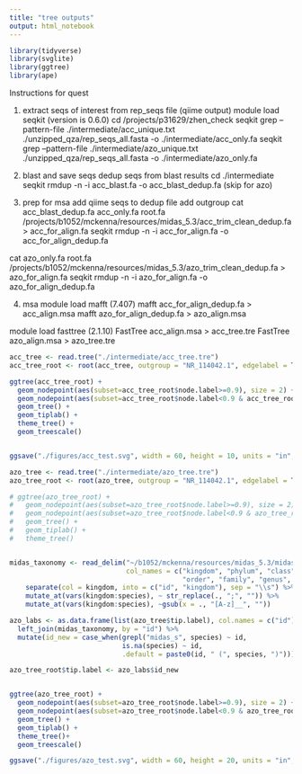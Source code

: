 ```yaml
---
title: "tree outputs"
output: html_notebook
---
```


```r
library(tidyverse)
library(svglite)
library(ggtree)
library(ape)

```

Instructions for quest 

1. extract seqs of interest from rep_seqs file (qiime output)
module load seqkit (version is 0.6.0)
cd /projects/p31629/zhen_check
seqkit grep --pattern-file ./intermediate/acc_unique.txt ./unzipped_qza/rep_seqs_all.fasta -o ./intermediate/acc_only.fa
seqkit grep --pattern-file ./intermediate/azo_unique.txt ./unzipped_qza/rep_seqs_all.fasta -o ./intermediate/azo_only.fa

2. blast and save seqs
dedup seqs from blast results
cd ./intermediate
seqkit rmdup -n -i acc_blast.fa -o acc_blast_dedup.fa
(skip for azo)

3. prep for msa
add qiime seqs to dedup file
add outgroup
cat acc_blast_dedup.fa acc_only.fa root.fa /projects/b1052/mckenna/resources/midas_5.3/acc_trim_clean_dedup.fa > acc_for_align.fa
seqkit rmdup -n -i acc_for_align.fa -o acc_for_align_dedup.fa

cat azo_only.fa root.fa /projects/b1052/mckenna/resources/midas_5.3/azo_trim_clean_dedup.fa > azo_for_align.fa
seqkit rmdup -n -i azo_for_align.fa -o azo_for_align_dedup.fa


4. msa
module load mafft (7.407)
mafft acc_for_align_dedup.fa > acc_align.msa
mafft azo_for_align_dedup.fa > azo_align.msa


module load fasttree (2.1.10)
FastTree acc_align.msa > acc_tree.tre
FastTree azo_align.msa > azo_tree.tre




```r
acc_tree <- read.tree("./intermediate/acc_tree.tre")
acc_tree_root <- root(acc_tree, outgroup = "NR_114042.1", edgelabel = TRUE, resolve.root = TRUE)

ggtree(acc_tree_root) +
  geom_nodepoint(aes(subset=acc_tree_root$node.label>=0.9), size = 2) +
  geom_nodepoint(aes(subset=acc_tree_root$node.label<0.9 & acc_tree_root$node.label>=0.5), size = 2, color = "blue", shape = 1) +
  geom_tree() +
  geom_tiplab() +
  theme_tree() + 
  geom_treescale()


ggsave("./figures/acc_test.svg", width = 60, height = 10, units = "in", limitsize = FALSE)
```

```r
azo_tree <- read.tree("./intermediate/azo_tree.tre")
azo_tree_root <- root(azo_tree, outgroup = "NR_114042.1", edgelabel = TRUE, resolve.root = TRUE)

# ggtree(azo_tree_root) +
#   geom_nodepoint(aes(subset=azo_tree_root$node.label>=0.9), size = 2) +
#   geom_nodepoint(aes(subset=azo_tree_root$node.label<0.9 & azo_tree_root$node.label>=0.5), shape=10, size = 2) +
#   geom_tree() +
#   geom_tiplab() +
#   theme_tree()


midas_taxonomy <- read_delim("~/b1052/mckenna/resources/midas_5.3/midas_5.3.txt", 
                             col_names = c("kingdom", "phylum", "class", 
                                           "order", "family", "genus", "species")) %>%
    separate(col = kingdom, into = c("id", "kingdom"), sep = "\\s") %>%
    mutate_at(vars(kingdom:species), ~ str_replace(., ";", "")) %>%
    mutate_at(vars(kingdom:species), ~gsub(x = ., "[A-z]__", ""))

azo_labs <- as.data.frame(list(azo_tree$tip.label), col.names = c("id")) %>%
  left_join(midas_taxonomy, by = "id") %>%
  mutate(id_new = case_when(grepl("midas_s", species) ~ id,
                            is.na(species) ~ id,
                            .default = paste0(id, " (", species, ")")))

azo_tree_root$tip.label <- azo_labs$id_new


ggtree(azo_tree_root) +
  geom_nodepoint(aes(subset=azo_tree_root$node.label>=0.9), size = 2) +
  geom_nodepoint(aes(subset=azo_tree_root$node.label<0.9 & azo_tree_root$node.label>=0.5), size = 2, color = "blue", shape = 1) +
  geom_tree() +
  geom_tiplab() +
  theme_tree()+ 
  geom_treescale()

ggsave("./figures/azo_test.svg", width = 60, height = 20, units = "in", limitsize = FALSE)
```


